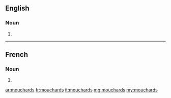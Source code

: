 ==English==

===Noun===
{{head|en|plural}}

# {{plural of|mouchard|lang=en}}

----

==French==

===Noun===
{{head|fr|plural}} {{g|m-p}}

# {{plural of|mouchard|lang=fr}}

[[ar:mouchards]]
[[fr:mouchards]]
[[it:mouchards]]
[[mg:mouchards]]
[[my:mouchards]]